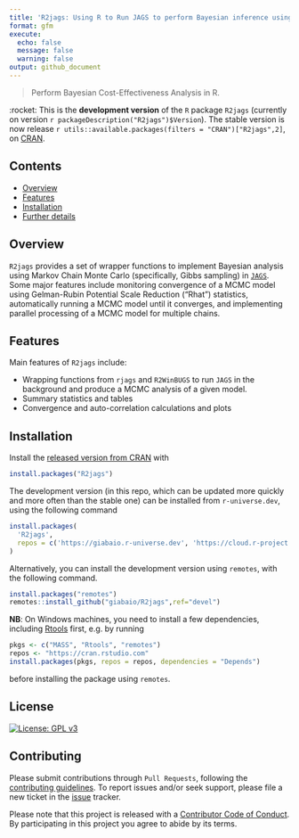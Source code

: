 ```yaml
---
title: 'R2jags: Using R to Run JAGS to perform Bayesian inference using MCMC'
format: gfm
execute:
  echo: false
  message: false
  warning: false
output: github_document
---
```


<!--
[![Build Status](https://app.travis-ci.com/n8thangreen/BCEA.svg?branch=dev)](https://app.travis-ci.com/n8thangreen/BCEA)
[![R-CMD-check](https://github.com/n8thangreen/BCEA/actions/workflows/check-standard.yaml/badge.svg?branch=dev)](https://github.com/n8thangreen/BCEA/actions/workflows/check-standard.yaml)
[![CRAN_Status_Badge](https://www.r-pkg.org/badges/version/BCEA)](https://cran.r-project.org/package=BCEA)
[![CRAN_Download_Badge](https://cranlogs.r-pkg.org/badges/BCEA)](https://cran.r-project.org/package=BCEA)
[![CRAN_Download_Badge](https://cranlogs.r-pkg.org/badges/grand-total/BCEA?color=orange)](https://cran.r-project.org/package=BCEA)
[![CodeFactor](https://www.codefactor.io/repository/github/n8thangreen/bcea/badge)](https://www.codefactor.io/repository/github/n8thangreen/bcea)
[![DOI](https://joss.theoj.org/papers/10.21105/joss.04206/status.svg)](https://doi.org/10.21105/joss.04206)
-->

> Perform Bayesian Cost-Effectiveness Analysis in R.

:rocket: This is the **development version** of the `R` package `R2jags` (currently on version `r packageDescription("R2jags")$Version`). The stable version is now release `r utils::available.packages(filters = "CRAN")["R2jags",2]`, on [CRAN](https://cran.r-project.org/web/packages/R2jags/index.html).

## Contents

- [Overview](#introduction)
- [Features](#features)
- [Installation](#installation)
- [Further details](#further-details)

## Overview

`R2jags` provides a set of wrapper functions to implement Bayesian analysis using Markov Chain Monte Carlo (specifically, Gibbs sampling) in [`JAGS`](https://mcmc-jags.sourceforge.io/). Some major features include monitoring convergence of a MCMC model using Gelman-Rubin Potential Scale Reduction ("Rhat") statistics, automatically running a MCMC model until it converges, and implementing parallel processing of a MCMC model for multiple chains.

## Features
Main features of `R2jags` include:

* Wrapping functions from `rjags` and `R2WinBUGS` to run `JAGS` in the background and produce a MCMC analysis of a given model.
* Summary statistics and tables
* Convergence and auto-correlation calculations and plots

## Installation
Install the [released version from CRAN](https://cran.r-project.org/package=R2jags) with

```r
install.packages("R2jags")
```

The development version (in this repo, which can be updated more quickly and more often than the stable one) can be installed from `r-universe.dev`, using the following command

```r
install.packages(
  'R2jags', 
  repos = c('https://giabaio.r-universe.dev', 'https://cloud.r-project.org')
)
```

Alternatively, you can install the development version using `remotes`, with the following command.

```r
install.packages("remotes")
remotes::install_github("giabaio/R2jags",ref="devel")
```

**NB**: On Windows machines, you need to install a few dependencies, including [Rtools](https://cran.r-project.org/bin/windows/Rtools/) first, e.g. by running

```r
pkgs <- c("MASS", "Rtools", "remotes")
repos <- "https://cran.rstudio.com"
install.packages(pkgs, repos = repos, dependencies = "Depends")
```

before installing the package using `remotes`.


## License
[![License: GPL v3](https://img.shields.io/badge/License-GPLv3-blue.svg)](https://www.gnu.org/licenses/gpl-3.0)

## Contributing
Please submit contributions through `Pull Requests`, following the [contributing guidelines](https://github.com/giabaio/R2jags/blob/devel/CONTRIBUTING.md).
To report issues and/or seek support, please file a new ticket in the
[issue](https://github.com/giabaio/R2jags/issues) tracker.

Please note that this project is released with a [Contributor Code of Conduct](https://github.com/giabaio/R2jags/blob/devel/CONDUCT.md). By participating in this project you agree to abide by its terms.